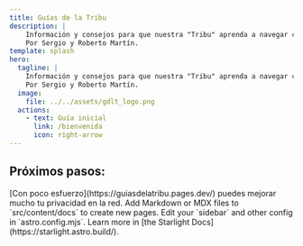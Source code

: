 ```yaml
---
title: Guías de la Tribu
description: |
    Información y consejos para que nuestra "Tribu" aprenda a navegar con seguridad y privacidad por la red.  
    Por Sergio y Roberto Martín.
template: splash
hero:
  tagline: |
    Información y consejos para que nuestra "Tribu" aprenda a navegar con seguridad y privacidad por la red. <br /> 
    Por Sergio y Roberto Martín.
  image:
    file: ../../assets/gdlt_logo.png
  actions:
    - text: Guía inicial
      link: /bienvenida
      icon: right-arrow
---
```



## Próximos pasos:

<CardGrid stagger>
	<Card title="¡Cambia tu navegador!" icon="seti:firefox">
		[Con poco esfuerzo](https://guiasdelatribu.pages.dev/) puedes mejorar mucho tu privacidad en la red.
	</Card>
	<Card title="Add new content" icon="add-document">
		Add Markdown or MDX files to `src/content/docs` to create new pages.
	</Card>
	<Card title="Configure your site" icon="setting">
		Edit your `sidebar` and other config in `astro.config.mjs`.
	</Card>
	<Card title="Read the docs" icon="open-book">
		Learn more in [the Starlight Docs](https://starlight.astro.build/).
	</Card>
</CardGrid>
